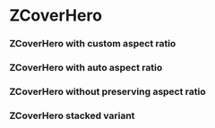 
<Meta of={IndexStories} />

# ZCoverHero

<Canvas>
  <Story of={IndexStories.Default} />
</Canvas>

### ZCoverHero with custom aspect ratio

<Canvas>
  <Story of={IndexStories.CustomAspectRatio} />
</Canvas>

### ZCoverHero with auto aspect ratio

<Canvas>
  <Story of={IndexStories.AutoAspectRatio} />
</Canvas>

### ZCoverHero without preserving aspect ratio

<Canvas>
  <Story of={IndexStories.WithoutPreservingAspectRatio} />
</Canvas>

### ZCoverHero stacked variant

<Canvas>
  <Story of={IndexStories.StackedVariant} />
</Canvas>

<Controls />
